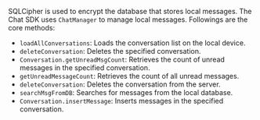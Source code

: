 <PlatformWrapper platform="android">

SQLCipher is used to encrypt the database that stores local messages. The Chat SDK uses `ChatManager` to manage local messages. Followings are the core methods:

- `loadAllConversations`: Loads the conversation list on the local device.
- `deleteConversation`: Deletes the specified conversation.
- `Conversation.getUnreadMsgCount`: Retrieves the count of unread messages in the specified conversation.
- `getUnreadMessageCount`: Retrieves the count of all unread messages.
- `deleteConversation`: Deletes the conversation from the server.
- `searchMsgFromDB`: Searches for messages from the local database.
- `Conversation.insertMessage`: Inserts messages in the specified conversation.

</PlatformWrapper>